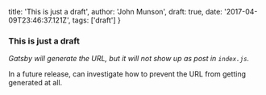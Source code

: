   title: 'This is just a draft',
  author: 'John Munson',
  draft: true,
  date: '2017-04-09T23:46:37.121Z',
  tags: ['draft']
}

### This is just a draft

_Gatsby will generate the URL, but it will not show up as post in `index.js`._

In a future release, can investigate how to prevent the URL from getting generated at all.
